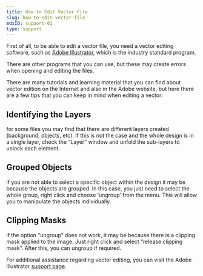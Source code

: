 ```yaml
---
title: How to Edit Vector File
slug: how-to-edit-vector-file
mdxID: support-01
type: support
---
```


First of all, to be able to edit a vector file, you need a vector editing software, such as [Adobe Illustrator](https://www.adobe.com/products/illustrator.html), which is the industry standard program.

There are other programs that you can use, but these may create errors when opening and editing the files.

There are many tutorials and learning material that you can find about vector edition on the Internet and also in the Adobe website, but here there are a few tips that you can keep in mind when editing a vector:

## Identifying the Layers

for some files you may find that there are different layers created (background, objects, etc). If this is not the case and the whole design is in a single layer, check the “Layer” window and unfold the sub-layers to unlock each element.

## Grouped Objects

if you are not able to select a specific object within the design it may be because the objects are grouped. In this case, you just need to select the whole group, right click and choose ‘ungroup’ from the menu. This will allow you to manipulate the objects individually.

## Clipping Masks

if the option “ungroup” does not work, it may be because there is a clipping mask applied to the image. Just right click and select “release clipping mask”. After this, you can ungroup if required.

For additional assistance regarding vector editing, you can visit the Adobe Illustrator [support page](https://helpx.adobe.com/support/illustrator.html).
